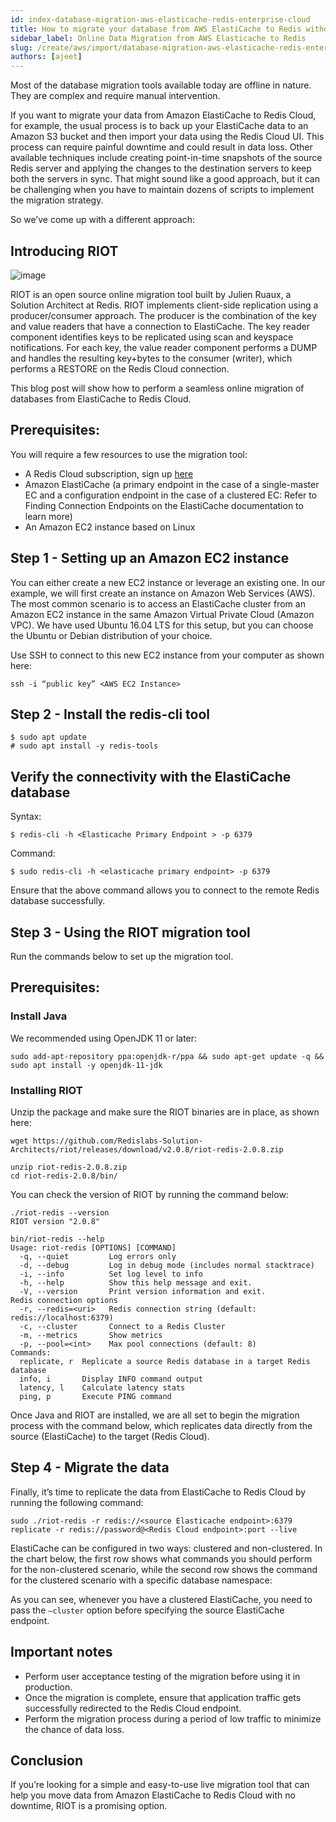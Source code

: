 ```yaml
---
id: index-database-migration-aws-elasticache-redis-enterprise-cloud
title: How to migrate your database from AWS ElastiCache to Redis without any downtime
sidebar_label: Online Data Migration from AWS Elasticache to Redis
slug: /create/aws/import/database-migration-aws-elasticache-redis-enterprise-cloud/
authors: [ajeet]
---
```



<Authors frontMatter={frontMatter} />

Most of the database migration tools available today are offline in nature. They are complex and require manual intervention.

If you want to migrate your data from Amazon ElastiCache to Redis Cloud, for example, the usual process is to back up your ElastiCache data to an Amazon S3 bucket and then import your data using the Redis Cloud UI. This process can require painful downtime and could result in data loss. Other available techniques include creating point-in-time snapshots of the source Redis server and applying the changes to the destination servers to keep both the servers in sync. That might sound like a good approach, but it can be challenging when you have to maintain dozens of scripts to implement the migration strategy.

So we’ve come up with a different approach:

## Introducing RIOT

![image](../../../../static/img/ajeet-riot-blog-1.png)

RIOT is an open source online migration tool built by Julien Ruaux, a Solution Architect at Redis. RIOT implements client-side replication using a producer/consumer approach. The producer is the combination of the key and value readers that have a connection to ElastiCache. The key reader component identifies keys to be replicated using scan and keyspace notifications. For each key, the value reader component performs a DUMP and handles the resulting key+bytes to the consumer (writer), which performs a RESTORE on the Redis Cloud connection.

This blog post will show how to perform a seamless online migration of databases from ElastiCache to Redis Cloud.

## Prerequisites:

You will require a few resources to use the migration tool:

- A Redis Cloud subscription, sign up [here](https://redis.com/try-free/)
- Amazon ElastiCache (a primary endpoint in the case of a single-master EC and a configuration endpoint in the case of a clustered EC: Refer to Finding Connection Endpoints on the ElastiCache documentation to learn more)
- An Amazon EC2 instance based on Linux

## Step 1 - Setting up an Amazon EC2 instance

You can either create a new EC2 instance or leverage an existing one. In our example, we will first create an instance on Amazon Web Services (AWS). The most common scenario is to access an ElastiCache cluster from an Amazon EC2 instance in the same Amazon Virtual Private Cloud (Amazon VPC). We have used Ubuntu 16.04 LTS for this setup, but you can choose the Ubuntu or Debian distribution of your choice.

Use SSH to connect to this new EC2 instance from your computer as shown here:

```
ssh -i “public key” <AWS EC2 Instance>
```

## Step 2 - Install the redis-cli tool

```
$ sudo apt update
# sudo apt install -y redis-tools
```

## Verify the connectivity with the ElastiCache database

Syntax:

```
$ redis-cli -h <Elasticache Primary Endpoint > -p 6379
```

Command:

```
$ sudo redis-cli -h <elasticache primary endpoint> -p 6379
```

Ensure that the above command allows you to connect to the remote Redis database successfully.

## Step 3 - Using the RIOT migration tool

Run the commands below to set up the migration tool.

## Prerequisites:

### Install Java

We recommended using OpenJDK 11 or later:

```
sudo add-apt-repository ppa:openjdk-r/ppa && sudo apt-get update -q && sudo apt install -y openjdk-11-jdk
```

### Installing RIOT

Unzip the package and make sure the RIOT binaries are in place, as shown here:

```
wget https://github.com/Redislabs-Solution-Architects/riot/releases/download/v2.0.8/riot-redis-2.0.8.zip
```

```
unzip riot-redis-2.0.8.zip
cd riot-redis-2.0.8/bin/
```

You can check the version of RIOT by running the command below:

```
./riot-redis --version
RIOT version "2.0.8"
```

```
bin/riot-redis --help
Usage: riot-redis [OPTIONS] [COMMAND]
  -q, --quiet         Log errors only
  -d, --debug         Log in debug mode (includes normal stacktrace)
  -i, --info          Set log level to info
  -h, --help          Show this help message and exit.
  -V, --version       Print version information and exit.
Redis connection options
  -r, --redis=<uri>   Redis connection string (default: redis://localhost:6379)
  -c, --cluster       Connect to a Redis Cluster
  -m, --metrics       Show metrics
  -p, --pool=<int>    Max pool connections (default: 8)
Commands:
  replicate, r  Replicate a source Redis database in a target Redis database
  info, i       Display INFO command output
  latency, l    Calculate latency stats
  ping, p       Execute PING command
```

Once Java and RIOT are installed, we are all set to begin the migration process with the command below, which replicates data directly from the source (ElastiCache) to the target (Redis Cloud).

## Step 4 - Migrate the data

Finally, it’s time to replicate the data from ElastiCache to Redis Cloud by running the following command:

```
sudo ./riot-redis -r redis://<source Elasticache endpoint>:6379 replicate -r redis://password@<Redis Cloud endpoint>:port --live
```

ElastiCache can be configured in two ways: clustered and non-clustered. In the chart below, the first row shows what commands you should perform for the non-clustered scenario, while the second row shows the command for the clustered scenario with a specific database namespace:

As you can see, whenever you have a clustered ElastiCache, you need to pass the `–cluster` option before specifying the source ElastiCache endpoint.

## Important notes

- Perform user acceptance testing of the migration before using it in production.
- Once the migration is complete, ensure that application traffic gets successfully redirected to the Redis Cloud endpoint.
- Perform the migration process during a period of low traffic to minimize the chance of data loss.

## Conclusion

If you’re looking for a simple and easy-to-use live migration tool that can help you move data from Amazon ElastiCache to Redis Cloud with no downtime, RIOT is a promising option.
